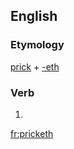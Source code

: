 ==English==

===Etymology===
[[prick]] + [[-eth]]

===Verb===
{{en-verb form}}

# {{en-archaic third-person singular of|prick}}

[[fr:pricketh]]